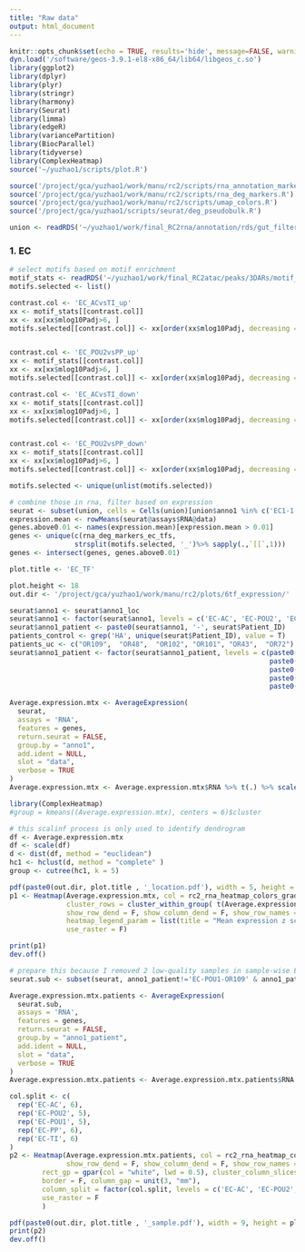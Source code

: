 ```yaml
---
title: "Raw data"
output: html_document
---
```


```r
knitr::opts_chunk$set(echo = TRUE, results='hide', message=FALSE, warning=FALSE, fig.height = 7, fig.width = 7)
dyn.load('/software/geos-3.9.1-el8-x86_64/lib64/libgeos_c.so')
library(ggplot2)
library(dplyr)
library(plyr)
library(stringr)
library(harmony)
library(Seurat)
library(limma)
library(edgeR)
library(variancePartition)
library(BiocParallel)
library(tidyverse)
library(ComplexHeatmap)
source('~/yuzhao1/scripts/plot.R')
```

```r
source('/project/gca/yuzhao1/work/manu/rc2/scripts/rna_annotation_markers.R')
source('/project/gca/yuzhao1/work/manu/rc2/scripts/rna_deg_markers.R')
source('/project/gca/yuzhao1/work/manu/rc2/scripts/umap_colors.R')
source('/project/gca/yuzhao1/scripts/seurat/deg_pseudobulk.R')
```

```r
union <- readRDS('~/yuzhao1/work/final_RC2rna/annotation/rds/gut_filtered.rds')
```

### 1. EC

```r
# select motifs based on motif enrichment 
motif_stats <- readRDS('~/yuzhao1/work/final_RC2atac/peaks/3DARs/motif_stats_EC.rds')
motifs.selected <- list()

contrast.col <- 'EC_ACvsTI_up'
xx <- motif_stats[[contrast.col]]
xx <- xx[xx$mlog10Padj>6, ]
motifs.selected[[contrast.col]] <- xx[order(xx$mlog10Padj, decreasing = T), 'feature'][1:50]


contrast.col <- 'EC_POU2vsPP_up'
xx <- motif_stats[[contrast.col]]
xx <- xx[xx$mlog10Padj>6, ]
motifs.selected[[contrast.col]] <- xx[order(xx$mlog10Padj, decreasing = T), 'feature'][1:50]

contrast.col <- 'EC_ACvsTI_down'
xx <- motif_stats[[contrast.col]]
xx <- xx[xx$mlog10Padj>6, ]
motifs.selected[[contrast.col]] <- xx[order(xx$mlog10Padj, decreasing = T), 'feature'][1:50]


contrast.col <- 'EC_POU2vsPP_down'
xx <- motif_stats[[contrast.col]]
xx <- xx[xx$mlog10Padj>6, ]
motifs.selected[[contrast.col]] <- xx[order(xx$mlog10Padj, decreasing = T), 'feature'][1:50]

motifs.selected <- unique(unlist(motifs.selected))
```


```r
# combine those in rna, filter based on expression
seurat <- subset(union, cells = Cells(union)[union$anno1 %in% c('EC1-1', 'EC1-2', "EC2-1", "EC2-2")])
expression.mean <- rowMeans(seurat@assays$RNA@data)
genes.above0.01 <- names(expression.mean)[expression.mean > 0.01]
genes <- unique(c(rna_deg_markers_ec_tfs, 
                strsplit(motifs.selected, '_')%>% sapply(.,`[[`,1)))
genes <- intersect(genes, genes.above0.01)

plot.title <- 'EC_TF'

plot.height <- 18
out.dir <- '/project/gca/yuzhao1/work/manu/rc2/plots/6tf_expression/'
```




```r
seurat$anno1 <- seurat$anno1_loc
seurat$anno1 <- factor(seurat$anno1, levels = c('EC-AC', 'EC-POU2', 'EC-POU1', 'EC-PP', 'EC-TI'))
seurat$anno1_patient <- paste0(seurat$anno1, '-', seurat$Patient_ID)
patients_control <- grep('HA', unique(seurat$Patient_ID), value = T)
patients_uc <- c("OR109",  "OR48",  "OR102", "OR101", "OR43",  "OR72")
seurat$anno1_patient <- factor(seurat$anno1_patient, levels = c(paste0('EC-AC', '-', patients_control),
                                                                paste0('EC-POU2', '-', patients_uc),
                                                                paste0('EC-POU1', '-', patients_uc),
                                                                paste0('EC-PP', '-', patients_uc),
                                                                paste0('EC-TI', '-', patients_control)))
```


```r
Average.expression.mtx <- AverageExpression(
  seurat,
  assays = 'RNA',
  features = genes,
  return.seurat = FALSE,
  group.by = "anno1",
  add.ident = NULL,
  slot = "data",
  verbose = TRUE
)
Average.expression.mtx <- Average.expression.mtx$RNA %>% t(.) %>% scale(.) %>% t(.)
```


```r
library(ComplexHeatmap)
#group = kmeans((Average.expression.mtx), centers = 6)$cluster

# this scalinf process is only used to identify dendrogram
df <- Average.expression.mtx
df <- scale(df)
d <- dist(df, method = "euclidean")
hc1 <- hclust(d, method = "complete" )
group <- cutree(hc1, k = 5)

pdf(paste0(out.dir, plot.title , '_location.pdf'), width = 5, height = plot.height)
p1 <- Heatmap(Average.expression.mtx, col = rc2_rna_heatmap_colors_gradient1, cluster_columns = F, 
              cluster_rows = cluster_within_group( t(Average.expression.mtx), group),
              show_row_dend = F, show_column_dend = F, show_row_names = T,
              heatmap_legend_param = list(title = "Mean expression z score"),
              use_raster = F)

print(p1)
dev.off()
```

```r
# prepare this because I removed 2 low-quality samples in sample-wise EC 
seurat.sub <- subset(seurat, anno1_patient!='EC-POU1-OR109' & anno1_patient!='EC-POU2-OR43')
```

```r
Average.expression.mtx.patients <- AverageExpression(
  seurat.sub,
  assays = 'RNA',
  features = genes,
  return.seurat = FALSE,
  group.by = "anno1_patient",
  add.ident = NULL,
  slot = "data",
  verbose = TRUE
)
Average.expression.mtx.patients <- Average.expression.mtx.patients$RNA %>% t(.) %>% scale(.) %>% t(.)
```

```r
col.split <- c(
  rep('EC-AC', 6),
  rep('EC-POU2', 5),
  rep('EC-POU1', 5),
  rep('EC-PP', 6),
  rep('EC-TI', 6)
)
p2 <- Heatmap(Average.expression.mtx.patients, col = rc2_rna_heatmap_colors_gradient1, cluster_columns = T, cluster_rows = T,
              show_row_dend = F, show_column_dend = F, show_row_names = T,
        rect_gp = gpar(col = "white", lwd = 0.5), cluster_column_slices = FALSE,
        border = F, column_gap = unit(3, "mm"),
        column_split = factor(col.split, levels = c('EC-AC', 'EC-POU2', 'EC-POU1', 'EC-PP', 'EC-TI')),
        use_raster = F
        )

pdf(paste0(out.dir, plot.title , '_sample.pdf'), width = 9, height = plot.height, pointsize = 1)
print(p2)
dev.off()
```
